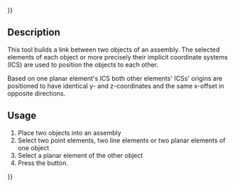 {{UnfinishedDocu{{#translation:}}}}
<languages/>
<translate>

<!--T:1-->
{{Docnav
|[[Assembly3_ConstraintPointsSymmetric|Points symmetric]]
|[[Assembly3_ConstraintSymmetricVertical|Symmetric vertical]]
|[[Assembly3_Workbench|Assembly3]]
|IconL=Assembly_ConstraintPointsSymmetric.svg
|IconR=Assembly_ConstraintGeneral.svg
|IconC=Assembly3_workbench_icon.svg
}}

<!--T:2-->
{{GuiCommand
|Name=Assembly3 ConstraintSymmetricHorizontal
|Icon=Assembly_ConstraintGeneral.svg
|Workbenches=[[Assembly3_Workbench|Assembly3]]
}}

== Description == <!--T:3-->

<!--T:4-->
This tool builds a link between two objects of an assembly. The selected elements of each object or more precisely their implicit coordinate systems (ICS) are used to position the objects to each other.

<!--T:8-->
Based on one planar element's ICS both other elements' ICSs' origins are positioned to have identical y- and z-coordinates and the same x-offset in opposite directions.


== Usage == <!--T:5--> 

<!--T:6-->
# Place two objects into an assembly
# Select two point elements, two line elements or two planar elements of one object
# Select a planar element of the other object
# Press the {{Button|[[Image:Assembly_ConstraintGeneral.svg|16px]] [[Assembly3_ConstraintSymmetricHorizontal|Symmetric horizontal]]}} button.

   
<!--T:7-->
{{Docnav
|[[Assembly3_ConstraintPointsSymmetric|Points symmetric]]
|[[Assembly3_ConstraintSymmetricVertical|Symmetric vertical]]
|[[Assembly3_Workbench|Assembly3]]
|IconL=Assembly_ConstraintPointsSymmetric.svg
|IconR=Assembly_ConstraintGeneral.svg
|IconC=Assembly3_workbench_icon.svg
}}

</translate>
{{Userdocnavi{{#translation:}}}}